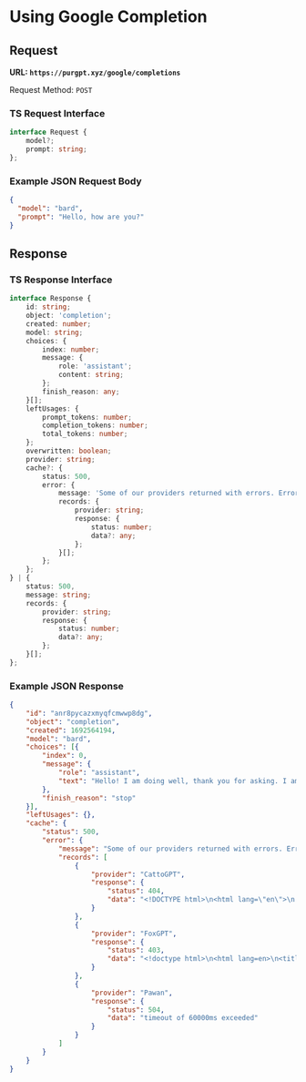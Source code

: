 # Using Google Completion

## Request

**URL: `https://purgpt.xyz/google/completions`**

Request Method: `POST`

### TS Request Interface

```ts
interface Request {
	model?;
	prompt: string;
};
```

### Example JSON Request Body

```json
{
  "model": "bard",
  "prompt": "Hello, how are you?"
}
```

## Response

### TS Response Interface

```ts
interface Response {
	id: string;
	object: 'completion';
	created: number;
	model: string;
	choices: {
		index: number;
		message: {
			role: 'assistant';
			content: string;
		};
		finish_reason: any;
	}[];
	leftUsages: {
		prompt_tokens: number;
		completion_tokens: number;
		total_tokens: number;
	};
	overwritten: boolean;
	provider: string;
	cache?: {
		status: 500,
		error: {
			message: 'Some of our providers returned with errors. Errors are automatically reported to our developers.';
			records: {
				provider: string;
				response: {
					status: number;
					data?: any;
				};
			}[];
		};
	};
} | {
	status: 500,
	message: string;
	records: {
		provider: string;
		response: {
			status: number;
			data?: any;
		};
	}[];
};
```

### Example JSON Response

```json
{
    "id": "anr8pycazxmyqfcmwwp8dg",
    "object": "completion",
    "created": 1692564194,
    "model": "bard",
    "choices": [{
        "index": 0,
        "message": {
            "role": "assistant",
            "text": "Hello! I am doing well, thank you for asking. I am excited to be able to help people with their tasks and answer their questions. How are you doing today?"
        },
        "finish_reason": "stop"
    }],
    "leftUsages": {},
	"cache": {
        "status": 500,
        "error": {
            "message": "Some of our providers returned with errors. Errors are automatically reported to our developers.",
            "records": [
                {
                    "provider": "CattoGPT",
                    "response": {
                        "status": 404,
                        "data": "<!DOCTYPE html>\n<html lang=\"en\">\n  <head>\n    <title>Run this Repl to see the results here.</title>\n    <link rel=\"stylesheet\"\n          href=\"https://fonts.googleapis.com/css?family=IBM+Plex+Sans\">\n    <style>\n      body {\n        margin: 0;\n        height: 100vh;\n        display: flex;\n        justify-content: center;\n        align-items: center;\n        background: #1c2333;\n        font-family: \"IBM Plex Sans\", \"sans\";\n        color: #f5f9fc;\n      }\n\n      .title-box {\n        font-size: 12px;\n        inline-size: max-content;\n      }\n\n      .err-box {\n        padding: 1em;\n        max-width: 30em;\n        width: 100vw;\n      }\n\n      .message {\n        display: flex;\n        flex-direction: column;\n        align-items: center;\n      }\n\n      @media (max-width: 500px) {\n        .message {\n          flex-direction: column;\n          align-items: center;\n        }\n      }\n\n      .eval-bot {\n        margin: 2em;\n      }\n\n      .console {\n        background-color: #0e1628;\n        color: #fff;\n        font-family: \"IBM Plex Sans\", \"sans\";\n        padding: 1em;\n        margin: 1em;\n      }\n\n      .footer {\n        margin: 1em;\n        display: flex;\n        justify-content: center;\n        align-items: center;\n      }\n\n      .link-icon {\n        margin-right: 20px;\n        margin-top: 4px;\n      }\n\n      a {\n        color: #c2c8cc;\n      }\n    </style>\n\n    <script>\n      var reload_timeout = setTimeout(function () {\n        window.location.reload();\n      }, 60000);\n    </script>\n  </head>\n\n  <body>\n    <div class=\"err-box\">\n      <div class=\"message\">\n        <div class=\"eval-bot\">\n          <svg\n            width=\"290\"\n            height=\"147\"\n            viewBox=\"0 0 290 147\"\n            fill=\"none\"\n            xmlns=\"http://www.w3.org/2000/svg\"\n          >\n            <path\n              d=\"M286.619 23.7207C289.534 27.4209 290.848 32.8497 287.611 40.7404C278.97 61.797 266.814 96.0691 266.814 96.0691C266.814 96.0691 263.84 110.374 247.366 110.374H81.9192L69.2234 94.1967L269.605 4.86339L273.294 6.84472L286.619 23.7207Z\"\n              fill=\"#006D21\"\n            />\n            <path\n              d=\"M69.2235 94.1967H234.671C251.144 94.1967 254.119 79.8915 254.119 79.8915C254.119 79.8915 266.274 45.6144 274.939 24.5628C283.605 3.51112 259.815 0.00416558 259.815 0.00416558H90.7234C90.7234 0.00416558 78.9745 -0.669489 71.2757 15.1168C63.5769 30.903 55.0652 58.8398 55.0652 58.8398L69.2235 94.1967Z\"\n              fill=\"#77EA94\"\n            />\n            <path\n              d=\"M143.619 64.4024L163.245 20.5902L194.308 48.5716L143.619 64.4024Z\"\n              fill=\"#006D21\"\n            />\n            <path\n              d=\"M117.935 55.9471L130.541 50.9095L117.751 94.4543V110.285H91.824L117.935 55.9471Z\"\n              fill=\"#1D2332\"\n            />\n            <path\n              d=\"M130.105 13.9131L129.406 36.1585L90.5153 119.825L91.2093 97.5798L130.105 13.9131Z\"\n              fill=\"#283DC9\"\n            />\n            <path\n              d=\"M29.6288 88.4013L45.4974 75.1214L18.3954 61.8118L130.105 13.9131L91.2093 97.5798L67.4734 85.9197L26.3768 124.244L1.69403 111.786L29.6288 88.4013Z\"\n              fill=\"#5162F6\"\n            />\n            <path\n              d=\"M91.2093 97.5798L90.5153 119.825L66.7794 108.165L67.4734 85.9197L91.2093 97.5798Z\"\n              fill=\"#162DA3\"\n            />\n            <path\n              d=\"M67.4734 85.9197L66.7794 108.165L25.6828 146.489L26.3768 124.244L67.4734 85.9197Z\"\n              fill=\"#283DC9\"\n            />\n            <path\n              d=\"M26.3768 124.244L25.6828 146.489L1 134.031L1.69403 111.786L26.3768 124.244Z\"\n              fill=\"#162DA3\"\n            />\n            <path\n              d=\"M45.4974 75.1214L29.6288 88.4013L20.3486 83.1211L18.3954 61.8118L45.4974 75.1214Z\"\n              fill=\"#162DA3\"\n            />\n            <path\n              d=\"M130.105 13.9131L18.3954 61.8118L45.4974 75.1214L29.6288 88.4013L1.69403 111.786L26.3768 124.244L67.4734 85.9197L91.2093 97.5798L130.105 13.9131Z\"\n              stroke=\"#1D2332\"\n              stroke-linecap=\"round\"\n              stroke-linejoin=\"round\"\n            />\n            <path\n              d=\"M130.105 13.9131L129.406 36.1585L90.5153 119.825L66.7794 108.165L25.6828 146.489L1 134.031L1.69403 111.786\"\n              stroke=\"#1D2332\"\n              stroke-linecap=\"round\"\n              stroke-linejoin=\"round\"\n            />\n            <path\n              d=\"M18.3954 61.8118L20.3486 83.1211L29.6288 88.4013L29.6586 88.4211\"\n              stroke=\"#1D2332\"\n              stroke-linecap=\"round\"\n              stroke-linejoin=\"round\"\n            />\n            <path\n              d=\"M66.7794 108.165L67.4734 85.9197\"\n              stroke=\"#1D2332\"\n              stroke-linecap=\"round\"\n              stroke-linejoin=\"round\"\n            />\n            <path\n              d=\"M91.2093 97.5798L90.5153 119.825\"\n              stroke=\"#1D2332\"\n              stroke-linecap=\"round\"\n              stroke-linejoin=\"round\"\n            />\n            <path\n              d=\"M26.3768 124.244L25.6828 146.489\"\n              stroke=\"#1D2332\"\n              stroke-linecap=\"round\"\n              stroke-linejoin=\"round\"\n            />\n          </svg>\n        </div>\n        <div class=\"title-box\">\n          <h1>Run this Repl to see the results here.</h1>\n        </div>\n      </div>\n      <div class=\"footer\">\n        <div class=\"link-icon\">\n          <svg\n            width=\"16\"\n            height=\"16\"\n            viewBox=\"0 0 16 16\"\n            fill=\"none\"\n            xmlns=\"http://www.w3.org/2000/svg\"\n          >\n            <path\n              d=\"M6.66668 8.66666C6.95298 9.04942 7.31825 9.36612 7.73771 9.59529C8.15717 9.82446 8.62102 9.96074 9.09778 9.99489C9.57454 10.029 10.0531 9.96024 10.5009 9.79319C10.9487 9.62613 11.3554 9.36471 11.6933 9.02666L13.6933 7.02666C14.3005 6.39799 14.6365 5.55598 14.6289 4.68199C14.6213 3.808 14.2708 2.97196 13.6527 2.35394C13.0347 1.73591 12.1987 1.38535 11.3247 1.37775C10.4507 1.37016 9.60869 1.70614 8.98001 2.31333L7.83334 3.45333M9.33334 7.33333C9.04704 6.95058 8.68177 6.63388 8.26231 6.4047C7.84285 6.17553 7.37901 6.03925 6.90224 6.00511C6.42548 5.97096 5.94695 6.03975 5.49911 6.20681C5.05128 6.37387 4.6446 6.63528 4.30668 6.97333L2.30668 8.97333C1.69948 9.602 1.3635 10.444 1.3711 11.318C1.37869 12.192 1.72926 13.028 2.34728 13.6461C2.96531 14.2641 3.80135 14.6147 4.67534 14.6222C5.54933 14.6298 6.39134 14.2939 7.02001 13.6867L8.16001 12.5467\"\n              stroke=\"#C2C8CC\"\n              stroke-linecap=\"round\"\n              stroke-linejoin=\"round\"\n            />\n          </svg>\n        </div>\n        <div class=\"repl-links\">\n          <a href=\"https://replit.com\">Go to Replit</a>\n        </div>\n        <div></div>\n      </div>\n    </div>\n  </body>\n</html>\n"
                    }
                },
                {
                    "provider": "FoxGPT",
                    "response": {
                        "status": 403,
                        "data": "<!doctype html>\n<html lang=en>\n<title>403 Forbidden</title>\n<h1>Forbidden</h1>\n<p>You don&#39;t have the permission to access the requested resource. It is either read-protected or not readable by the server.</p>\n"
                    }
                },
                {
                    "provider": "Pawan",
                    "response": {
                        "status": 504,
                        "data": "timeout of 60000ms exceeded"
                    }
                }
            ]
        }
    }
}
```